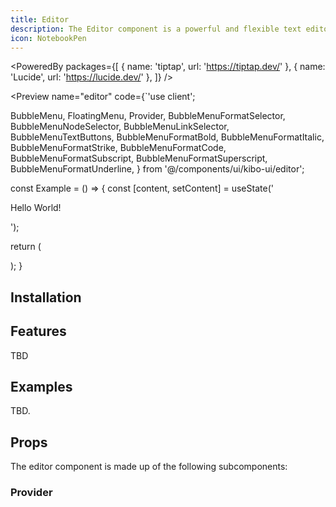 ```yaml
---
title: Editor
description: The Editor component is a powerful and flexible text editor that allows you to create and edit rich text content.
icon: NotebookPen
---
```



<PoweredBy packages={[
  { name: 'tiptap', url: 'https://tiptap.dev/' },
  { name: 'Lucide', url: 'https://lucide.dev/' },
]} />

<Preview name="editor" code={`'use client';

  BubbleMenu,
  FloatingMenu,
  Provider,
  BubbleMenuFormatSelector,
  BubbleMenuNodeSelector,
  BubbleMenuLinkSelector,
  BubbleMenuTextButtons,
  BubbleMenuFormatBold,
  BubbleMenuFormatItalic,
  BubbleMenuFormatStrike,
  BubbleMenuFormatCode,
  BubbleMenuFormatSubscript,
  BubbleMenuFormatSuperscript,
  BubbleMenuFormatUnderline,
} from '@/components/ui/kibo-ui/editor';

const Example = () => {
  const [content, setContent] = useState('<p>Hello World!</p>');

  return (
    <div className="bg-secondary flex h-screen w-full items-center justify-center p-8">
      <Provider content={content} className="bg-background rounded-lg border w-full h-full p-4">
        <FloatingMenu />
        <BubbleMenu>
          <BubbleMenuNodeSelector />
          <BubbleMenuFormatSelector>
            <BubbleMenuFormatBold />
            <BubbleMenuFormatItalic />
            <BubbleMenuFormatUnderline />
            <BubbleMenuFormatStrike />
            <BubbleMenuFormatCode />
            <BubbleMenuFormatSuperscript />
            <BubbleMenuFormatSubscript />
          </BubbleMenuFormatSelector>
          <BubbleMenuLinkSelector />
          <BubbleMenuTextButtons />
        </BubbleMenu>
      </Provider>
    </div>
  );
}


## Installation

<Installer packageName="editor" />

## Features

TBD

## Examples

TBD.

## Props

The editor component is made up of the following subcomponents:

### Provider

<AutoTypeTable path="node_modules/@repo/editor/index.tsx" name="ProviderProps" />

